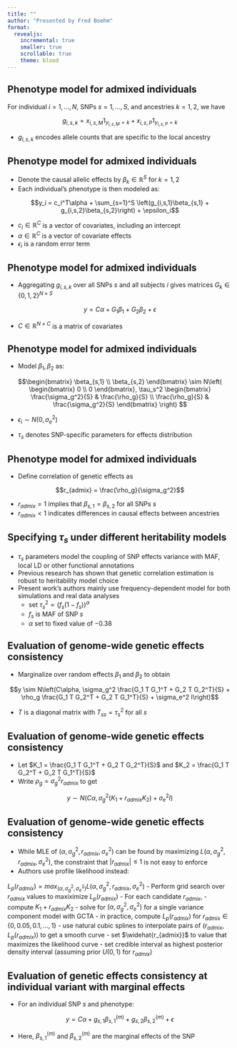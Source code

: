 ```yaml
---
title: ""
author: "Presented by Fred Boehm"
format: 
  revealjs:
    incremental: true
    smaller: true
    scrollable: true
    theme: blood
---
```


## Phenotype model for admixed individuals

For individual $i = 1, \ldots, N$, SNPs $s = 1, \ldots, S$, and ancestries $k = 1, 2$, we have

$$g_{i,s,k} = x_{i,s,M}1_{y_{i,s,M} = k} + x_{i,s,P}1_{y_{i,s,P} = k}$$

- $g_{i,s,k}$ encodes allele counts that are specific to the local ancestry

## Phenotype model for admixed individuals

- Denote the causal allelic effects by $\beta_k \in \mathbb{R}^S$ for $k = 1, 2$  
- Each individual's phenotype is then modeled as:

$$y_i = c_i^T\alpha + \sum_{s=1}^S \left(g_{i,s,1}\beta_{s,1} + g_{i,s,2}\beta_{s,2}\right) + \epsilon_i$$ 

- $c_i\in \mathbb{R}^C$ is a vector of covariates, including an intercept
- $\alpha\in \mathbb{R}^C$ is a vector of covariate effects
- $\epsilon_i$ is a random error term

## Phenotype model for admixed individuals

- Aggregating $g_{i,s,k}$ over all SNPs $s$ and all subjects $i$ gives matrices $G_{k}\in \lbrace 0,1,2\rbrace^{N\times S}$

$$y = C\alpha + G_1\beta_1 + G_2\beta_2 + \epsilon$$


- $C\in \mathbb{R}^{N \times C}$ is a matrix of covariates

## Phenotype model for admixed individuals

- Model $\beta_1, \beta_2$ as:

$$\begin{bmatrix} 
\beta_{s,1} \\
\beta_{s,2}
\end{bmatrix}
\sim N\left( 
\begin{bmatrix}
0 \\
0
\end{bmatrix}, 
\tau_s^2
\begin{bmatrix}
\frac{\sigma_g^2}{S} & \frac{\rho_g}{S} \\
\frac{\rho_g}{S} & \frac{\sigma_g^2}{S}
\end{bmatrix}
\right)
$$

- $\epsilon_i \sim N(0, \sigma_e^2)$

- $\tau_s$ denotes SNP-specific parameters for effects distribution

## Phenotype model for admixed individuals

- Define correlation of genetic effects as 

$$r_{admix} = \frac{\rho_g}{\sigma_g^2}$$

- $r_{admix} = 1$ implies that $\beta_{s,1} = \beta_{s,2}$ for all SNPs $s$
- $r_{admix} < 1$ indicates differences in causal effects between ancestries

## Specifying $\tau_s$ under different heritability models

- $\tau_s$ parameters model the coupling of SNP effects variance with MAF, local LD or other functional annotations
- Previous research has shown that genetic correlation estimation is robust to heritability model choice
- Present work's authors mainly use frequency-dependent model for both simulations and real data analyses
  - set $\tau^2_s \propto \left( f_s (1-f_s)\right)^{\alpha}$
  - $f_s$ is MAF of SNP $s$
  - $\alpha$ set to fixed value of $- 0.38$

## Evaluation of genome-wide genetic effects consistency

- Marginalize over random effects $\beta_1$ and $\beta_2$ to obtain

$$y \sim N\left(C\alpha, \sigma_g^2 \frac{G_1 T G_1^T + G_2 T G_2^T}{S} + \rho_g \frac{G_1 T G_2^T + G_2 T G_1^T}{S} + \sigma_e^2 I\right)$$

- $T$ is a diagonal matrix with $T_{ss} = \tau_s^2$ for all $s$

## Evaluation of genome-wide genetic effects consistency    

- Let $K_1 = \frac{G_1 T G_1^T + G_2 T G_2^T}{S}$ and $K_2 = \frac{G_1 T G_2^T + G_2 T G_1^T}{S}$
- Write $\rho_g = \sigma_g^2 r_{admix}$ to get 

$$y \sim N(C\alpha, \sigma_g^2 (K_1 + r_{admix} K_2) + \sigma_e^2 I)$$


## Evaluation of genome-wide genetic effects consistency

- While MLE of $(\alpha, \sigma_g^2, r_{admix}, \sigma_e^2)$ can be found by maximizing $L(\alpha, \sigma_g^2, r_{admix}, \sigma_e^2)$, the constraint that $|r_{admix}| \leq 1$ is not easy to enforce
- Authors use profile likelihood instead:

$L_p(r_{admix}) = max_{(\alpha, \sigma_g^2, \sigma_e^2)}L(\alpha, \sigma_g^2, r_{admix}, \sigma_e^2)$
- Perform grid search over $r_{admix}$ values to maxiximize $L_p(r_{admix})$
- For each candidate $r_{admix}$, 
  - compute $K_1 + r_{admix}K_2$
  - solve for $(\alpha, \sigma_g^2, \sigma_e^2)$ for a single variance component model with GCTA
  - in practice, compute $L_p(r_{admix})$ for $r_{admix} \in \lbrace 0, 0.05, 0.1, \ldots, 1\rbrace$
  - use natural cubic splines to interpolate pairs of $(r_{admix}, L_p(r_{admix}))$ to get a smooth curve
  - set $\widehat{r_{admix}}$ to value that maximizes the likelihood curve
  - set credible interval as highest posterior density interval (assuming prior $U(0,1)$ for $r_{admix}$) 


## Evaluation of genetic effects consistency at individual variant with marginal effects

- For an individual SNP $s$ and phenotype:

$$y = C\alpha + g_{s,1}\beta_{s,1}^{(m)} + g_{s,2}\beta_{s,2}^{(m)} + \epsilon$$

- Here, $\beta_{s,1}^{(m)}$ and $\beta_{s,2}^{(m)}$ are the marginal effects of the SNP





